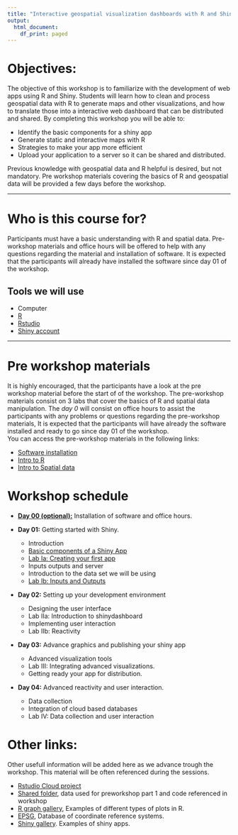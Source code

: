 ```yaml
---
title: "Interactive geospatial visualization dashboards with R and Shiny."
output:
  html_document:
    df_print: paged
---
```


# Objectives:

The objective of this workshop is to familiarize with the development of web apps using R and Shiny. Students will learn how to clean and process geospatial data with R to generate maps and other visualizations, and how to translate those into a interactive web dashboard that can be distributed and shared. By completing this workshop you will be able to:
  
  - Identify the basic components for a shiny app
  - Generate static and interactive maps with R
  - Strategies to make your app more efficient 
  - Upload your application to a server so it can be shared and distributed. 

Previous knowledge with geospatial data and R helpful is desired, but not mandatory. Pre workshop materials covering the basics of R and geospatial data will be provided a few days before the workshop.


 ------------



# Who is this course for?

Participants must have a basic understanding with R and spatial data. Pre-workshop materials and office hours will be offered to help with any questions regarding the material and installation of software. It is expected that the participants will already have installed the software since day 01 of the workshop.

## Tools we will use
  
  - Computer
  - [R](https://cloud.r-project.org)
  - [Rstudio](https://www.rstudio.com/products/rstudio/)
  - [Shiny account](https://www.shinyapps.io)


 ------------
 
# Pre workshop materials

It is highly encouraged, that the participants have a look at the pre workshop material before the start of of the workshop. The pre-workshop materials consist on 3 labs that cover the basics of R and spatial data manipulation. The *day 0* will consist on office hours to assist the participants with any problems or questions regarding the pre-workshop materials, It is expected that the participants will have already the software installed and ready to go since day 01 of the workshop.  
You can access the pre-workshop materials in the following links:  
  
  - [Software installation](0a_R_Intro.html)  
  - [Intro to R](0b_Intro_to_R.html)  
  - [Intro to Spatial data](0c_Spatial_intro.html)
  
 
# Workshop schedule

<!-- Sessions will be on Saturdays 10 am - 1 pm -->
<!-- [Link del proyecto en Rstudio Cloud](https://rstudio.cloud/spaces/227267/join?access_code=BSSXEMnL078kkrh7zuAZSipB0IUzzDCM0JyZh_s0)   -->
<!-- [Link for shared folder](https://ucdavis.box.com/s/v2wlgjm16bl8vo02ujd7hk5yduuulywi) -->

<!-- La idea de los laboratorios es que se expliquen por si mismos, por si los quieren revisar mas adelante. EN este curso introduciremos los laboratorios dando una breve explicacion, a la mitad del tiempo haremos una encuesta para ver el avance y revisar dudas, y los ultimos 5 minutos hablaremos de las conclusiones para cada laboratorio -->

  - [**Day 00 (optional):**](https://usfca.zoom.us/rec/share/5Un6Oub98DYyMb6PPzN__k8Q9BcjQp1a2gYJmyQN-8b8IHRocuQ0fKVVbOrT-pXU.Q7KngTt0KmHe_g73?startTime=1664324166000
Passcode: Ek?toE*8) Installation of software and office hours.  
   
  - **Day 01:** Getting started with Shiny.
    - Introduction  
    - [Basic components of a Shiny App]()
    - [Lab Ia: Creating your first app]()  
    - Inputs outputs and server  
    - Introduction to the data set we will be using  
    - [Lab Ib: Inputs and Outputs]()  
  - **Day 02:** Setting up your development environment
    - Designing the user interface
    - Lab IIa: Introduction to shinydashboard
    - Implementing user interaction
    - Lab IIb: Reactivity  
  - **Day 03:** Advance graphics and publishing your shiny app
    - Advanced visualization tools
    - Lab III: Integrating advanced visualizations.
    - Getting ready your app for distribution.
  - **Day 04:** Advanced reactivity and user interaction.
    - Data collection
    - Integration of cloud based databases
    - Lab IV: Data collection and user interaction
    
 

# Other links:
Other usefull information will be added here as we advance trough the workshop. This material will be often referenced during the sessions.  

  - [Rstudio Cloud project](https://rstudio.cloud/spaces/227267/join?access_code=BSSXEMnL078kkrh7zuAZSipB0IUzzDCM0JyZh_s0)
  - [Shared folder](https://ucdavis.app.box.com/folder/174771408063?s=cltv7bcwblxw5v90z5l56ognt9dprehv), data used for preworkshop part 1 and code referenced in workshop
  - [R graph gallery](https://www.r-graph-gallery.com), Examples of different types of plots in R.  
  - [EPSG](https://epsg.io), Database of coordinate reference systems.  
  - [Shiny gallery](https://shiny.rstudio.com/gallery/). Examples of shiny apps.  
  <!-- - [Shiny widget gallery](https://shiny.rstudio.com/gallery/widget-gallery.html) -->
  <!-- - [Shiny tags glossary](https://shiny.rstudio.com/articles/tag-glossary.html), Differentes shiny tags que puedes usar para tu interfaz de usuario.   -->
  <!-- - [Pagina de documentacion de la libreria plotly](https://plotly.com/r/) -->
  <!-- - [Documentacion de ShinyDash](https://rstudio.github.io/shinydashboard/structure.html) -->
  <!-- - [Shiny cheatsheet](https://shiny.rstudio.com/images/shiny-cheatsheet.pdf) -->
  <!-- - [Otras paqueterias para graficos interactivos](https://www.htmlwidgets.org/showcase_leaflet.html) -->
  
<!-- Algunas fuentes de datos para el proyecto -->

<!--   - https://www.kaggle.com/datasets -->
<!--   - http://www.mgc.ac.cn/cgi-bin/DBatVir/main.cgi?func=map -->
<!--   - https://wahis.oie.int/#/home -->
<!--   - https://datos.cdmx.gob.mx -->
<!--   - https://datamexico.org -->
<!--   - https://www.inegi.org.mx/app/mapa/espacioydatos/ -->
  